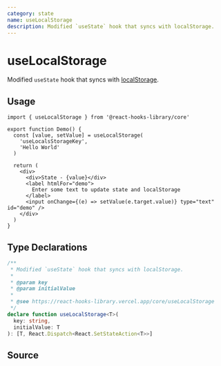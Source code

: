 ```yaml
---
category: state
name: useLocalStorage
description: Modified `useState` hook that syncs with localStorage.
---
```



<Playground>
  <Demo />
</Playground>

# useLocalStorage

Modified `useState` hook that syncs with [localStorage](https://developer.mozilla.org/en-US/docs/Web/API/Window/localStorage).

## Usage

```tsx
import { useLocalStorage } from '@react-hooks-library/core'

export function Demo() {
  const [value, setValue] = useLocalStorage(
    'useLocalsStorageKey',
    'Hello World'
  )

  return (
    <div>
      <div>State - {value}</div>
      <label htmlFor="demo">
        Enter some text to update state and localStorage
      </label>
      <input onChange={(e) => setValue(e.target.value)} type="text" id="demo" />
    </div>
  )
}
```

## Type Declarations

```typescript
/**
 * Modified `useState` hook that syncs with localStorage.
 *
 * @param key
 * @param initialValue
 *
 * @see https://react-hooks-library.vercel.app/core/useLocalStorage
 */
declare function useLocalStorage<T>(
  key: string,
  initialValue: T
): [T, React.Dispatch<React.SetStateAction<T>>]
```

## Source

<Source name="useLocalStorage" pkg="core" />
